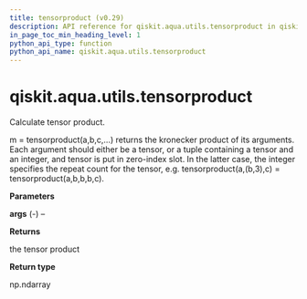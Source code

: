 ```yaml
---
title: tensorproduct (v0.29)
description: API reference for qiskit.aqua.utils.tensorproduct in qiskit v0.29
in_page_toc_min_heading_level: 1
python_api_type: function
python_api_name: qiskit.aqua.utils.tensorproduct
---
```


<span id="qiskit-aqua-utils-tensorproduct" />

# qiskit.aqua.utils.tensorproduct

<Function id="qiskit.aqua.utils.tensorproduct" isDedicatedPage={true} github="https://github.com/qiskit-community/qiskit-aqua/tree/stable/0.9/qiskit/aqua/utils/tensor_product.py" signature="tensorproduct(*args)">
  Calculate tensor product.

  m = tensorproduct(a,b,c,…) returns the kronecker product of its arguments. Each argument should either be a tensor, or a tuple containing a tensor and an integer, and tensor is put in zero-index slot. In the latter case, the integer specifies the repeat count for the tensor, e.g. tensorproduct(a,(b,3),c) = tensorproduct(a,b,b,b,c).

  **Parameters**

  **args** (*-*) –

  **Returns**

  the tensor product

  **Return type**

  np.ndarray
</Function>

